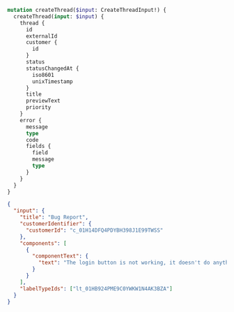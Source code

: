```graphql Mutation
mutation createThread($input: CreateThreadInput!) {
  createThread(input: $input) {
    thread {
      id
      externalId
      customer {
        id
      }
      status
      statusChangedAt {
        iso8601
        unixTimestamp
      }
      title
      previewText
      priority
    }
    error {
      message
      type
      code
      fields {
        field
        message
        type
      }
    }
  }
}
```

```json Variables
{
  "input": {
    "title": "Bug Report",
    "customerIdentifier": {
      "customerId": "c_01H14DFQ4PDYBH398J1E99TWSS"
    },
    "components": [
      {
        "componentText": {
          "text": "The login button is not working, it doesn't do anything."
        }
      }
    ],
    "labelTypeIds": ["lt_01HB924PME9C0YWKW1N4AK3BZA"]
  }
}
```

